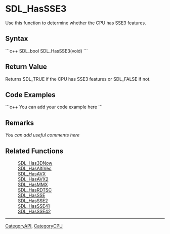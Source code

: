 
= SDL_HasSSE3 =
Use this function to determine whether the CPU has SSE3 features.


== Syntax ==
```c++
SDL_bool SDL_HasSSE3(void)
```

== Return Value ==
Returns SDL_TRUE if the CPU has SSE3 features or SDL_FALSE if not.

== Code Examples ==
```c++
You can add your code example here
```

== Remarks ==
''You can add useful comments here''

== Related Functions ==
:[[SDL_Has3DNow]]
:[[SDL_HasAltiVec]]
:[[SDL_HasAVX]]
:[[SDL_HasAVX2]]
:[[SDL_HasMMX]]
:[[SDL_HasRDTSC]]
:[[SDL_HasSSE]]
:[[SDL_HasSSE2]]
:[[SDL_HasSSE41]]
:[[SDL_HasSSE42]]

----
[[CategoryAPI]], [[CategoryCPU]]
